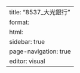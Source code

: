 ---
title: "8537_大光銀行"
format: 
  html:
    sidebar: true
    page-navigation: true
editor: visual
---